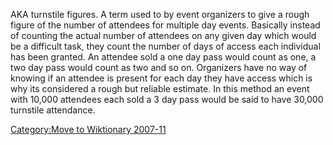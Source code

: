 [[Category:Move to Wiktionary 2007-11]]

AKA turnstile figures. A term used to by event organizers to give a rough figure of the number of attendees for multiple day events. Basically instead of counting the actual number of attendees on any given day which would be a difficult task, they count the number of days of access each individual has been granted. An attendee sold a one day pass would count as one, a two day pass would count as two and so on. Organizers have no way of knowing if an attendee is present for each day they have access which is why its considered a rough but reliable estimate. In this method an event with 10,000 attendees each sold a 3 day pass would be said to have 30,000 turnstile attendance.